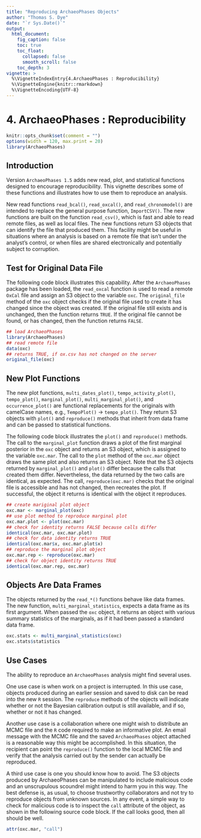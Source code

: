 ```yaml
---
title: "Reproducing ArchaeoPhases Objects"
author: "Thomas S. Dye"
date: "`r Sys.Date()`"
output:
  html_document:
    fig_caption: false
    toc: true
    toc_float:
      collapsed: false
      smooth_scroll: false
    toc_depth: 3
vignette: >
  %\VignetteIndexEntry{4.ArchaeoPhases : Reproducibility}
  %\VignetteEngine{knitr::rmarkdown}
  %\VignetteEncoding{UTF-8}
---
```

4. ArchaeoPhases : Reproducibility
===============

```r
knitr::opts_chunk$set(comment = "")
options(width = 120, max.print = 20)
library(ArchaeoPhases)

```

## Introduction

Version `ArchaeoPhases 1.5` adds new read, plot, and statistical functions
designed to encourage reproducibility.  This vignette describes some of these
functions and illustrates how to use them to reproduce an analysis.

New read functions `read_bcal()`, `read_oxcal()`, and `read_chronomodel()` are
intended to replace the general purpose function, `ImportCSV()`. The new
functions are built on the function `read_csv()`, which is fast and able to read
remote files, as well as local files. The new functions return S3 objects that
can identify the file that produced them. This facility might be useful in
situations where an analysis is based on a remote file that isn't under the
analyst's control, or when files are shared electronically and potentially
subject to corruption.

## Test for Original Data File

The following code block illustrates this capability. After the `ArchaeoPhases`
package has been loaded, the `read_oxcal` function is used to read a
remote `OxCal` file and assign an S3 object to the variable `oxc`. The
`original_file` method of the `oxc` object checks
if the original file used to create it has changed since the
object was created. If the original file still exists and is unchanged, then
the function returns `TRUE`. If the original file cannot be found, or has
changed, then the function returns `FALSE`.

```r
## load ArchaeoPhases
library(ArchaeoPhases)
## read remote file
data(oxc)
## returns TRUE, if ox.csv has not changed on the server
original_file(oxc)
```

## New Plot Functions

The new plot functions, `multi_dates_plot()`, `tempo_activity_plot()`,
`tempo_plot()`, `marginal_plot()`, `multi_marginal_plot()`, and
`occurrence_plot()` are functional replacements for the originals with camelCase
names, e.g., `TempoPlot()` -> `tempo_plot()`. They return S3 objects with
`plot()` and `reproduce()` methods that inherit from data frame and can be
passed to statistical functions.

The following code block illustrates the `plot()` and `reproduce()` methods. The
call to the `marginal_plot` function draws a plot of the first marginal
posterior in the `oxc` object and returns an S3 object, which is assigned to the
variable `oxc.mar`. The call to the `plot` method of the `oxc.mar` object draws
the same plot and also returns an S3 object. Note that the S3 objects returned
by `marginal_plot()` and `plot()` differ because the calls that created them
differ. Nevertheless, the data returned by the two calls are identical, as
expected. The call, `reproduce(oxc.mar)` checks that the original file is
accessible and has not changed, then recreates the plot. If successful, the
object it returns is identical with the object it reproduces.

```r
## create mariginal plot object
oxc.mar <- marginal_plot(oxc)
## use plot method to reproduce marginal plot
oxc.mar.plot <- plot(oxc.mar)
## check for identity returns FALSE because calls differ
identical(oxc.mar, oxc.mar.plot)
## check for data identity returns TRUE
identical(oxc.mar$x, oxc.mar.plot$x)
## reproduce the marginal plot object
oxc.mar.rep <- reproduce(oxc.mar)
## check for object identity returns TRUE
identical(oxc.mar.rep, oxc.mar)
```

## Objects Are Data Frames

The objects returned by the `read_*()` functions behave like data frames.  The
new function, `multi_marginal_statistics`, expects a data frame as its first
argument.  When passed the `oxc` object, it returns an object with various
summary statistics of the marginals, as if it had been passed a standard data
frame.

```r
oxc.stats <- multi_marginal_statistics(oxc)
oxc.stats$statistics
```

## Use Cases

The ability to reproduce an `ArchaeoPhases` analysis might find several uses.

One use case is when work on a project is interrupted. In this use case, objects
produced during an earlier session and saved to disk can be read into the new
`R` session. The `reproduce` methods of the objects will indicate whether or not
the Bayesian calibration output is still available, and if so, whether or not it
has changed.

Another use case is a collaboration where one might wish to distribute an MCMC
file and the `R` code required to make an informative plot. An email message
with the MCMC file and the saved `ArchaeoPhases` object attached is a reasonable
way this might be accomplished. In this situation, the recipient can point the
`reproduce()` function to the local MCMC file and verify that the analysis
carried out by the sender can actually be reproduced.

A third use case is one you should know how to avoid. The S3 objects produced by
ArchaeoPhases can be manipulated to include malicious code and an unscrupulous
scoundrel might intend to harm you in this way. The best defense is, as usual,
to choose trustworthy collaborators and not try to reproduce objects from
unknown sources. In any event, a simple way to check for malicious code is to
inspect the `call` attribute of the object, as shown in the following source
code block.  If the call looks good, then all should be well.

```r
attr(oxc.mar, "call")
```
